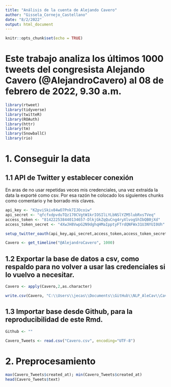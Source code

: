 ```yaml
---
title: "Análisis de la cuenta de Alejando Cavero"
author: "Gissela_Cornejo_Castellano"
date: "8/2/2022"
output: html_document
---
```


```r
knitr::opts_chunk$set(echo = TRUE)
```

# Este trabajo analiza los últimos 1000 tweets del congresista Alejando Cavero (@AlejandroCavero) al 08 de febrero de 2022, 9.30 a.m.

```r
library(rtweet)
library(tidyverse)
library(twitteR)
library(ROAuth)
library(httr)
library(tm)
library(SnowballC)
library(rio)
```

# 1. Conseguir la data

## 1.1 API de Twitter y establecer conexión

En aras de no usar repetidas veces mis credenciales, una vez extraída la data la exporté como csv. Por esa razón he colocado los siguientes chunks como comentario y he borrado mis claves.
```r
api_key <- "K2pviSkiv84wO7Pnk7IJOcoiw"
api_secret <- "qfcfxdpvduTQz170CVgtW1krIOSIlLYLbNSlYZM5lubRxsTVeq"
access_token <- "814222538440134657-DlkjGkZqQuCng4ryXlvogShIbQB0jXd"
access_token_secret <- "4XwJH8VwpG2N9dghqHMaIpptyFTrdQNFWx31U3NYUI0Uh"
```

```r
setup_twitter_oauth(api_key,api_secret,access_token,access_token_secret)
```

```r
Cavero <- get_timeline("@AlejandroCavero", 1000)
```

## 1.2 Exportar la base de datos a csv, como respaldo para no volver a usar las credenciales si lo vuelvo a necesitar.
```r
Cavero <- apply(Cavero,2,as.character)
```

```r
write.csv(Cavero, "C:\\Users\\jecas\\Documents\\GitHub\\NLP_AleCav\\Cavero.csv", row.names=FALSE, fileEncoding = "UTF-8")
```

## 1.3 Importar base desde Github, para la reproducibilidad de este Rmd.
```r
Github <- ""

Cavero_Tweets <- read.csv("Cavero.csv", encoding="UTF-8")
```


# 2. Preprocesamiento
```r
max(Cavero_Tweets$created_at); min(Cavero_Tweets$created_at)
head(Cavero_Tweets$text)
```

